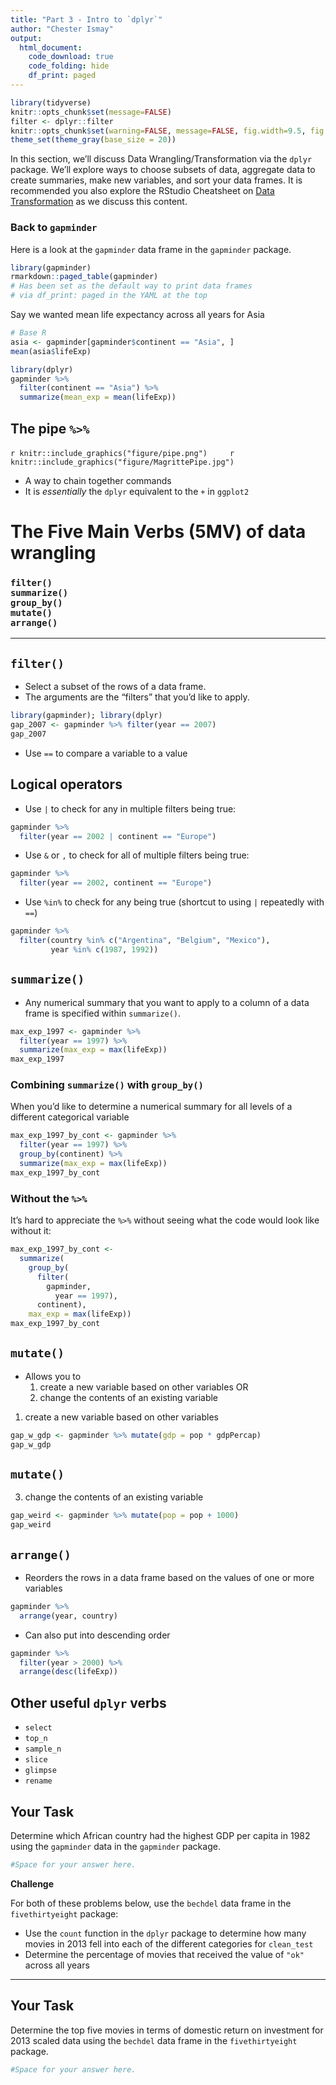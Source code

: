 ```yaml
---
title: "Part 3 - Intro to `dplyr`"
author: "Chester Ismay"
output: 
  html_document:
    code_download: true
    code_folding: hide
    df_print: paged
---
```


```r
library(tidyverse)
knitr::opts_chunk$set(message=FALSE)
filter <- dplyr::filter
knitr::opts_chunk$set(warning=FALSE, message=FALSE, fig.width=9.5, fig.height=4.5, comment=NA, rows.print=16, out.width = "\\textwidth")
theme_set(theme_gray(base_size = 20))
```

In this section, we'll discuss Data Wrangling/Transformation via the `dplyr` package.  We'll explore ways to choose subsets of data, aggregate data to create summaries, make new variables, and sort your data frames.  It is recommended you also explore the RStudio Cheatsheet on [Data Transformation](https://github.com/rstudio/cheatsheets/raw/master/source/pdfs/data-transformation-cheatsheet.pdf) as we discuss this content.

### Back to `gapminder`


Here is a look at the `gapminder` data frame in the `gapminder` package.

```r
library(gapminder)
rmarkdown::paged_table(gapminder)
# Has been set as the default way to print data frames
# via df_print: paged in the YAML at the top
```

Say we wanted mean life expectancy across all years for Asia

```r
# Base R
asia <- gapminder[gapminder$continent == "Asia", ]
mean(asia$lifeExp)
```

```r
library(dplyr)
gapminder %>% 
  filter(continent == "Asia") %>%
  summarize(mean_exp = mean(lifeExp))
```

## The pipe `%>%`

`r knitr::include_graphics("figure/pipe.png")` &emsp; &emsp;`r knitr::include_graphics("figure/MagrittePipe.jpg")`

- A way to chain together commands
- It is *essentially* the `dplyr` equivalent to the `+` in `ggplot2`


# The Five Main Verbs (5MV) of data wrangling

### `filter()` <br> `summarize()` <br> `group_by()` <br> `mutate()` <br> `arrange()`

---

## `filter()`

- Select a subset of the rows of a data frame. 
- The arguments are the "filters" that you'd like to apply.

```r
library(gapminder); library(dplyr)
gap_2007 <- gapminder %>% filter(year == 2007)
gap_2007
```

- Use `==` to compare a variable to a value

## Logical operators

- Use `|` to check for any in multiple filters being true:

```r
gapminder %>% 
  filter(year == 2002 | continent == "Europe")
```

- Use `&` or `,` to check for all of multiple filters being true:

```r
gapminder %>% 
  filter(year == 2002, continent == "Europe")
```

- Use `%in%` to check for any being true (shortcut to using `|` repeatedly with `==`)

```r
gapminder %>% 
  filter(country %in% c("Argentina", "Belgium", "Mexico"),
         year %in% c(1987, 1992))
```

## `summarize()`

- Any numerical summary that you want to apply to a column of a data frame is specified within `summarize()`.

```r
max_exp_1997 <- gapminder %>% 
  filter(year == 1997) %>% 
  summarize(max_exp = max(lifeExp))
max_exp_1997
```

### Combining `summarize()` with `group_by()`

When you'd like to determine a numerical summary for all
levels of a different categorical variable

```r
max_exp_1997_by_cont <- gapminder %>% 
  filter(year == 1997) %>% 
  group_by(continent) %>%
  summarize(max_exp = max(lifeExp))
max_exp_1997_by_cont
```

### Without the `%>%`

It's hard to appreciate the `%>%` without seeing what the code would look like without it:

```r
max_exp_1997_by_cont <- 
  summarize(
    group_by(
      filter(
        gapminder, 
          year == 1997), 
      continent),
    max_exp = max(lifeExp))
max_exp_1997_by_cont
```

## `mutate()`

- Allows you to 
    1. create a new variable based on other variables OR
    2. change the contents of an existing variable


1. create a new variable based on other variables

```r
gap_w_gdp <- gapminder %>% mutate(gdp = pop * gdpPercap)
gap_w_gdp
```

## `mutate()`

3. change the contents of an existing variable

```r
gap_weird <- gapminder %>% mutate(pop = pop + 1000)
gap_weird
```

## `arrange()`

- Reorders the rows in a data frame based on the values of one or more variables

```r
gapminder %>%
  arrange(year, country)
```

- Can also put into descending order

```r
gapminder %>%
  filter(year > 2000) %>%
  arrange(desc(lifeExp))
```

## Other useful `dplyr` verbs

- `select`
- `top_n`
- `sample_n`
- `slice`
- `glimpse`
- `rename`

## Your Task

Determine which African country had the highest GDP per capita in 1982 using the `gapminder` data in the `gapminder` package.

```r
#Space for your answer here.
```

**Challenge**

For both of these problems below, use the `bechdel` data frame in the `fivethirtyeight` package:

- Use the `count` function in the `dplyr` package to determine how many movies
in 2013 fell into each of the different categories for `clean_test`
- Determine the percentage of movies that received the value of `"ok"` across all years


---


## Your Task

Determine the top five movies in terms of domestic return on investment for 2013 scaled data using the `bechdel` data frame in the `fivethirtyeight` package.


```r
#Space for your answer here.
```

